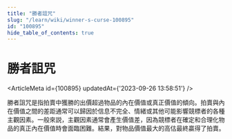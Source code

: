 ```yaml
---
title: "勝者詛咒"
slug: "/learn/wiki/winner-s-curse-100895"
id: "100895"
hide_table_of_contents: true
---
```



# 勝者詛咒

<ArticleMeta id={100895} updatedAt={'2023-09-26 13:58:51'} />
<div className='border-solid border-b border-t-0 my-4 border-[var(--ifm-color-gray-300)]' />

勝者詛咒是指拍賣中獲勝的出價超過物品的內在價值或真正價值的傾向。拍賣與內在價值之間的差距通常可以歸因於信息不完全、情緒或其他可能影響競標者的各種主觀因素。一般來説，主觀因素通常會產生價值差，因為競標者在確定和合理化物品的真正內在價值時會面臨困難。結果，對物品價值最大的高估最終贏得了拍賣。
